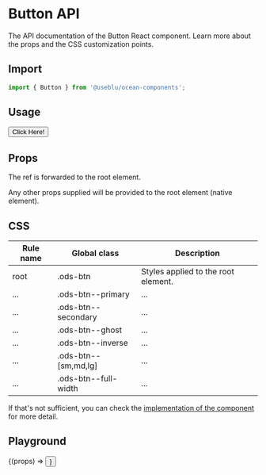 
<Meta title="Components/Button" component={Button} />

# Button API

The API documentation of the Button React component. Learn more about the props and the CSS customization points.

## Import

```javascript
import { Button } from '@useblu/ocean-components';
```

## Usage

<Preview withSource="open" withToolbar>
  <Story
    name="Usage"
    parameters={{ controls: { hideNoControlsWarning: true } }}
  >
    <Button>Click Here!</Button>
  </Story>
</Preview>

## Props

<Props component={Button} parameters />

The ref is forwarded to the root element.

Any other props supplied will be provided to the root element (native element).

## CSS

| Rule name | Global class         | Description                         |
| --------- | -------------------- | ----------------------------------- |
| root      | .ods-btn             | Styles applied to the root element. |
| ...       | .ods-btn--primary    | ...                                 |
| ...       | .ods-btn--secondary  | ...                                 |
| ...       | .ods-btn--ghost      | ...                                 |
| ...       | .ods-btn--inverse    | ...                                 |
| ...       | .ods-btn--[sm,md,lg] | ...                                 |
| ...       | .ods-btn--full-width | ...                                 |

If that's not sufficient, you can check the [implementation of the component](https://github.com/Pagnet/ocean-ds-web/blob/master/src/Button/Button.tsx) for more detail.

## Playground

<Preview>
  <Story name="Playground" args={{ children: 'My Button' }}>
    {(props) => <Button {...props} />}
  </Story>
</Preview>

<Props story="Playground" />
